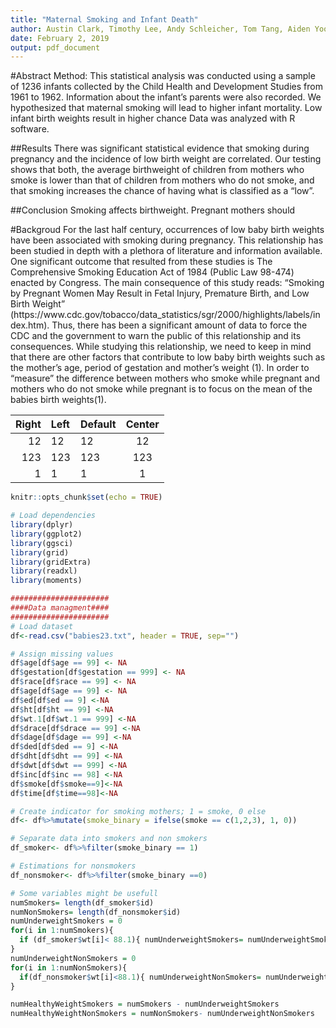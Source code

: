```yaml
---
title: "Maternal Smoking and Infant Death"
author: Austin Clark, Timothy Lee, Andy Schleicher, Tom Tang, Aiden Yoon, Benson Wu
date: February 2, 2019
output: pdf_document
---
```

#Abstract 
Method: This statistical analysis was conducted using a sample of 1236 infants collected by the Child Health and Development Studies from 1961 to 1962. Information about the infant's parents were also recorded. We hypothesized that maternal smoking will lead to higher infant mortality. Low infant birth weights result in higher chance Data was analyzed with R software. 

##Results
There was significant statistical evidence that smoking during pregnancy and the incidence of low birth weight are correlated. Our testing shows that both, the average birthweight of children from mothers who smoke is lower than that of children from mothers who do not smoke, and that smoking increases the chance of having what is classified as a "low". 

##Conclusion
Smoking affects birthweight. Pregnant mothers should 

#Backgroud
  For the last half century, occurrences of low baby birth weights have been associated with smoking during pregnancy. This relationship has been studied in depth with a plethora of  literature and information available. One significant outcome that resulted from these studies is The Comprehensive Smoking Education Act of 1984 (Public Law 98-474) enacted by Congress. The main consequence of this study reads: "Smoking by Pregnant Women May Result in Fetal Injury, Premature Birth, and Low Birth Weight" (https://www.cdc.gov/tobacco/data_statistics/sgr/2000/highlights/labels/index.htm). Thus, there has been a significant amount of data to force the CDC and the government to warn the public of this relationship and its consequences. 
	While studying this relationship, we need to keep in mind that there are other factors that contribute to low baby birth weights such as the mother's age, period of gestation and mother's weight (1). In order to "measure" the difference between mothers who smoke while pregnant and mothers who do not smoke while pregnant is to focus on the mean of the babies birth weights(1). 
	
| Right | Left | Default | Center |
|------:|:-----|---------|:------:|
| 12 | 12 | 12 | 12 |
| 123 | 123 | 123 | 123 |
| 1 | 1 | 1 | 1 | 

```r
knitr::opts_chunk$set(echo = TRUE)
```

```r
# Load dependencies
library(dplyr)
library(ggplot2)
library(ggsci)
library(grid)
library(gridExtra)
library(readxl)
library(moments)
```

```r
######################
####Data managment####
######################
# Load dataset
df<-read.csv("babies23.txt", header = TRUE, sep="")

# Assign missing values 
df$age[df$age == 99] <- NA
df$gestation[df$gestation == 999] <- NA
df$race[df$race == 99] <- NA
df$age[df$age == 99] <- NA
df$ed[df$ed == 9] <-NA
df$ht[df$ht == 99] <-NA
df$wt.1[df$wt.1 == 999] <-NA
df$drace[df$drace == 99] <-NA
df$dage[df$dage == 99] <-NA
df$ded[df$ded == 9] <-NA
df$dht[df$dht == 99] <-NA
df$dwt[df$dwt == 999] <-NA
df$inc[df$inc == 98] <-NA
df$smoke[df$smoke==9]<-NA
df$time[df$time==98]<-NA

# Create indicator for smoking mothers; 1 = smoke, 0 else 
df<- df%>%mutate(smoke_binary = ifelse(smoke == c(1,2,3), 1, 0))

# Separate data into smokers and non smokers
df_smoker<- df%>%filter(smoke_binary == 1)

# Estimations for nonsmokers
df_nonsmoker<- df%>%filter(smoke_binary ==0)

# Some variables might be usefull
numSmokers= length(df_smoker$id)
numNonSmokers= length(df_nonsmoker$id)
numUnderweightSmokers = 0
for(i in 1:numSmokers){
  if (df_smoker$wt[i]< 88.1){ numUnderweightSmokers= numUnderweightSmokers+1}
}
numUnderweightNonSmokers = 0
for(i in 1:numNonSmokers){
  if(df_nonsmoker$wt[i]<88.1){ numUnderweightNonSmokers= numUnderweightNonSmokers+1}
}

numHealthyWeightSmokers = numSmokers - numUnderweightSmokers
numHealthyWeightNonSmokers = numNonSmokers- numUnderweightNonSmokers
```


